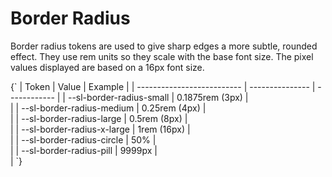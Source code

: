 
[//]: # (import '../src/styles/global.css';)

<Meta title="Design Tokens/Border Radius" />

<style>
    {`
        :root {
            --sl-border-radius-small: 0.1875rem;
            --sl-border-radius-medium: 0.25rem;
            --sl-border-radius-large: 0.5rem;
            --sl-border-radius-x-large: 1rem;
            --sl-border-radius-circle: 50%;
            --sl-border-radius-pill: 9999px;
        }
        .border-radius-demo {
            width: 3rem;
            height: 3rem;
            background: var(--sl-color-primary-600);
        }


    `}
</style>

<h1 class="h1">Border Radius</h1>

Border radius tokens are used to give sharp edges a more subtle, rounded effect.
They use rem units so they scale with the base font size. The pixel values displayed are based on a 16px font size.



<Markdown>
    {`
| Token                      | Value           | Example      |
| -------------------------- | --------------- | ------------ |
| --sl-border-radius-small   | 0.1875rem (3px) | <div class="border-radius-demo" style="border-radius: var(--sl-border-radius-small)"></div> |
| --sl-border-radius-medium  | 0.25rem (4px)   | <div class="border-radius-demo" style="border-radius: var(--sl-border-radius-medium)"></div> |
| --sl-border-radius-large   | 0.5rem (8px)    | <div class="border-radius-demo" style="border-radius: var(--sl-border-radius-large)"></div> |
| --sl-border-radius-x-large | 1rem (16px)     | <div class="border-radius-demo" style="border-radius: var(--sl-border-radius-x-large)"></div> |
| --sl-border-radius-circle  | 50%             | <div class="border-radius-demo" style="border-radius: var(--sl-border-radius-circle)"></div> |
| --sl-border-radius-pill    | 9999px          | <div class="border-radius-demo" style="border-radius: var(--sl-border-radius-pill); width: 6rem;"></div> |
`}
</Markdown>